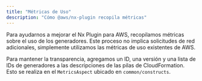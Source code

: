 ```yaml
---
title: "Métricas de Uso"
description: "Cómo @aws/nx-plugin recopila métricas"
---
```




Para ayudarnos a mejorar el Nx Plugin para AWS, recopilamos métricas sobre el uso de los generadores. Este proceso no implica solicitudes de red adicionales, simplemente utilizamos las métricas de uso existentes de AWS.

Para mantener la transparencia, agregamos un ID, una versión y una lista de IDs de generadores a las descripciones de las pilas de CloudFormation. Esto se realiza en el `MetricsAspect` ubicado en `common/constructs`.